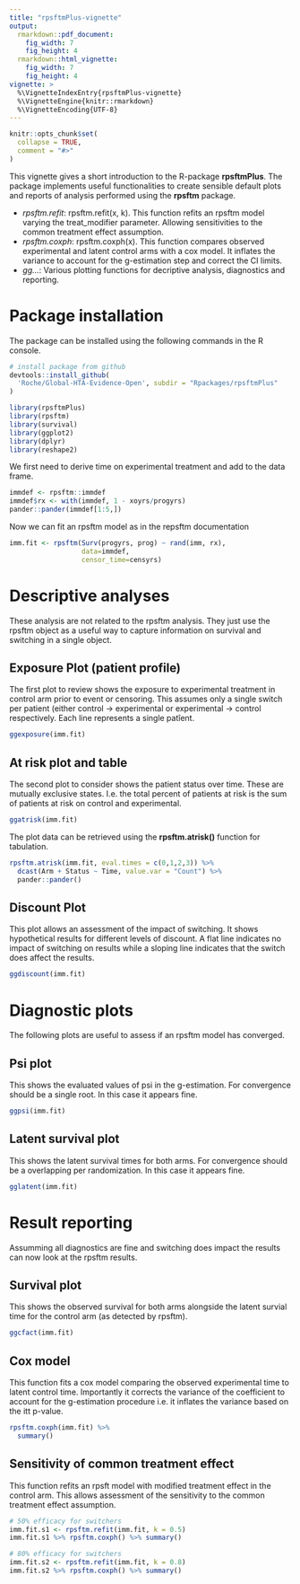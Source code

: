 ```yaml
---
title: "rpsftmPlus-vignette"
output: 
  rmarkdown::pdf_document: 
    fig_width: 7
    fig_height: 4
  rmarkdown::html_vignette: 
    fig_width: 7 
    fig_height: 4
vignette: >
  %\VignetteIndexEntry{rpsftmPlus-vignette}
  %\VignetteEngine{knitr::rmarkdown}
  %\VignetteEncoding{UTF-8}
---
```


```r
knitr::opts_chunk$set(
  collapse = TRUE,
  comment = "#>"
)
```


This vignette gives a short introduction to the R-package **rpsftmPlus**. The package implements
useful functionalities to create sensible default plots and reports of analysis performed using the **rpsftm** package.

* *rpsftm.refit*: rpsftm.refit(x, k). This function refits an rpsftm model varying the treat_modifier parameter. Allowing sensitivities to the common treatment effect assumption.
* *rpsftm.coxph*: rpsftm.coxph(x). This function compares observed experimental and latent control arms with a cox model. It inflates the variance to account for the g-estimation step and correct the CI limits.
* *gg...*: Various plotting functions for decriptive analysis, diagnostics and reporting.

# Package installation
The package can be installed using the following commands in the R console.

```r
# install package from github
devtools::install_github(
  'Roche/Global-HTA-Evidence-Open', subdir = "Rpackages/rpsftmPlus"
)
```

```r
library(rpsftmPlus)
library(rpsftm)
library(survival)
library(ggplot2)
library(dplyr)
library(reshape2)
```


We first need to derive time on experimental treatment and add to the data frame.

```r
immdef <- rpsftm::immdef
immdef$rx <- with(immdef, 1 - xoyrs/progyrs)
pander::pander(immdef[1:5,])
```

Now we can fit an rpsftm model as in the repsftm documentation

```r
imm.fit <- rpsftm(Surv(progyrs, prog) ~ rand(imm, rx),
                  data=immdef,
                  censor_time=censyrs)
```

# Descriptive analyses

These analysis are not related to the rpsftm analysis. They just use the rpsftm object as a useful way to capture information on survival and switching in a single object.

## Exposure Plot (patient profile)

The first plot to review shows the exposure to experimental treatment in control arm prior to event or censoring. This assumes only a single switch per patient (either control -> experimental or experimental -> control respectively. Each line represents a single patîent.

```r
ggexposure(imm.fit)
```

## At risk plot and table

The second plot to consider shows the patient status over time. These are mutually exclusive states. I.e. the total percent of patients at risk is the sum of patients at risk on control and experimental.

```r
ggatrisk(imm.fit)
```

The plot data can be retrieved using the **rpsftm.atrisk()** function for tabulation.

```r
rpsftm.atrisk(imm.fit, eval.times = c(0,1,2,3)) %>%
  dcast(Arm + Status ~ Time, value.var = "Count") %>%
  pander::pander()
```

## Discount Plot 

This plot allows an assessment of the impact of switching. It shows hypothetical results for different levels of discount. A flat line indicates no impact of switching on results while a sloping line indicates that the switch does affect the results.

```r
ggdiscount(imm.fit)
```


# Diagnostic plots 

The following plots are useful to assess if an rpsftm model has converged.

## Psi plot

This shows the evaluated values of psi in the g-estimation. For convergence should be a single root. In this case it appears fine.

```r
ggpsi(imm.fit)
```

## Latent survival plot

This shows the latent survival times for both arms. For convergence should be a overlapping per randomization. In this case it appears fine.

```r
gglatent(imm.fit)
```

# Result reporting

Assumming all diagnostics are fine and switching does impact the results can now look at the rpsftm results.

## Survival plot

This shows the observed survival for both arms alongside the latent survial time for the control arm (as detected by rpsftm).

```r
ggcfact(imm.fit)
```

## Cox model

This function fits a cox model comparing the observed experimental time to latent control time. Importantly it corrects the variance of the coefficient to account for the g-estimation procedure i.e. it inflates the variance based on the itt p-value.

```r
rpsftm.coxph(imm.fit) %>%
  summary()
```

## Sensitivity of common treatment effect

This function refits an rpsft model with modified treatment effect in the control arm. This allows assessment of the sensitivity to the common treatment effect assumption.

```r
# 50% efficacy for switchers
imm.fit.s1 <- rpsftm.refit(imm.fit, k = 0.5) 
imm.fit.s1 %>% rpsftm.coxph() %>% summary()
```

```r
# 80% efficacy for switchers
imm.fit.s2 <- rpsftm.refit(imm.fit, k = 0.8) 
imm.fit.s2 %>% rpsftm.coxph() %>% summary()
```
